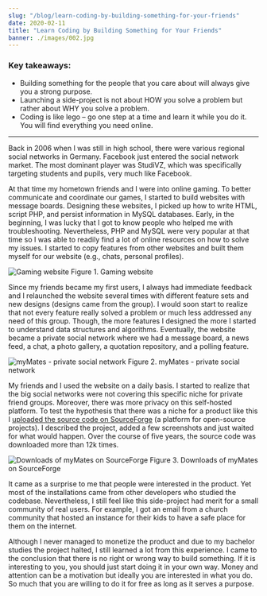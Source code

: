 ```yaml
---
slug: "/blog/learn-coding-by-building-something-for-your-friends"
date: 2020-02-11
title: "Learn Coding by Building Something for Your Friends"
banner: ./images/002.jpg
---
```


### Key takeaways:

- Building something for the people that you care about will always give you a strong purpose.
- Launching a side-project is not about HOW you solve a problem but rather about WHY you solve a problem.
- Coding is like lego – go one step at a time and learn it while you do it. You will find everything you need online.

---

Back in 2006 when I was still in high school, there were various regional social networks in Germany. Facebook just entered the social network market. The most dominant player was StudiVZ, which was specifically targeting students and pupils, very much like Facebook.

At that time my hometown friends and I were into online gaming. To better communicate and coordinate our games, I started to build websites with message boards. Designing these websites, I picked up how to write HTML, script PHP, and persist information in MySQL databases. Early, in the beginning, I was lucky that I got to know people who helped me with troubleshooting. Nevertheless, PHP and MySQL were very popular at that time so I was able to readily find a lot of online resources on how to solve my issues. I started to copy features from other websites and built them myself for our website (e.g., chats, personal profiles).

![Gaming website](./images/001.jpg)
Figure 1. Gaming website

Since my friends became my first users, I always had immediate feedback and I relaunched the website several times with different feature sets and new designs (designs came from the group). I would soon start to realize that not every feature really solved a problem or much less addressed any need of this group. Though, the more features I designed the more I started to understand data structures and algorithms. Eventually, the website became a private social network where we had a message board, a news feed, a chat, a photo gallery, a quotation repository, and a polling feature.

![myMates - private social network](./images/002.jpg)
Figure 2. myMates - private social network

My friends and I used the website on a daily basis. I started to realize that the big social networks were not covering this specific niche for private friend groups. Moreover, there was more privacy on this self-hosted platform. To test the hypothesis that there was a niche for a product like this I [uploaded the source code on SourceForge](https://sourceforge.net/projects/mymates/) (a platform for open-source projects). I described the project, added a few screenshots and just waited for what would happen. Over the course of five years, the source code was downloaded more than 12k times.

![Downloads of myMates on SourceForge](./images/003.png)
Figure 3. Downloads of myMates on SourceForge

It came as a surprise to me that people were interested in the product. Yet most of the installations came from other developers who studied the codebase. Nevertheless, I still feel like this side-project had merit for a small community of real users. For example, I got an email from a church community that hosted an instance for their kids to have a safe place for them on the internet.

Although I never managed to monetize the product and due to my bachelor studies the project halted, I still learned a lot from this experience. I came to the conclusion that there is no right or wrong way to build something. If it is interesting to you, you should just start doing it in your own way. Money and attention can be a motivation but ideally you are interested in what you do. So much that you are willing to do it for free as long as it serves a purpose.
